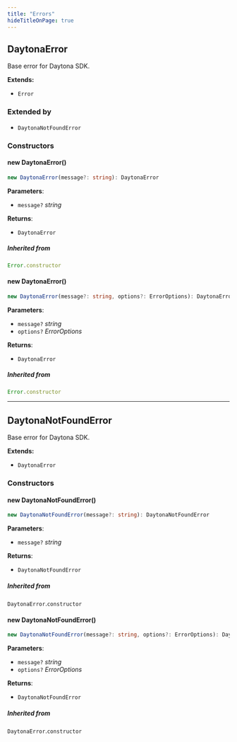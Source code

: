 ```yaml
---
title: "Errors"
hideTitleOnPage: true
---
```



## DaytonaError

Base error for Daytona SDK.

**Extends:**

- `Error`

### Extended by

- `DaytonaNotFoundError`

### Constructors

#### new DaytonaError()

```ts
new DaytonaError(message?: string): DaytonaError
```

**Parameters**:

- `message?` _string_

**Returns**:

- `DaytonaError`

##### Inherited from

```ts
Error.constructor
```

#### new DaytonaError()

```ts
new DaytonaError(message?: string, options?: ErrorOptions): DaytonaError
```

**Parameters**:

- `message?` _string_
- `options?` _ErrorOptions_

**Returns**:

- `DaytonaError`

##### Inherited from

```ts
Error.constructor
```

***

## DaytonaNotFoundError

Base error for Daytona SDK.

**Extends:**

- `DaytonaError`

### Constructors

#### new DaytonaNotFoundError()

```ts
new DaytonaNotFoundError(message?: string): DaytonaNotFoundError
```

**Parameters**:

- `message?` _string_

**Returns**:

- `DaytonaNotFoundError`

##### Inherited from

`DaytonaError`.`constructor`

#### new DaytonaNotFoundError()

```ts
new DaytonaNotFoundError(message?: string, options?: ErrorOptions): DaytonaNotFoundError
```

**Parameters**:

- `message?` _string_
- `options?` _ErrorOptions_

**Returns**:

- `DaytonaNotFoundError`

##### Inherited from

`DaytonaError`.`constructor`
